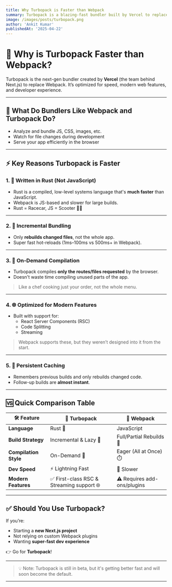 ```yaml
---
title: Why Turbopack is Faster than Webpack
summary: Turbopack is a blazing-fast bundler built by Vercel to replace Webpack in Next.js. This post breaks down what makes it so fast.
image: /images/posts/turbopack.png
author: 'Ankit Kumar'
publishedAt: '2025-04-22'
---
```


# 🚀 Why is Turbopack Faster than Webpack?

Turbopack is the next-gen bundler created by **Vercel** (the team behind Next.js) to replace Webpack. It’s optimized for speed, modern web features, and developer experience.

---

## 🧠 What Do Bundlers Like Webpack and Turbopack Do?

- Analyze and bundle JS, CSS, images, etc.
- Watch for file changes during development
- Serve your app efficiently in the browser

---

## ⚡ Key Reasons Turbopack is Faster

### 1. 🦀 Written in Rust (Not JavaScript)
- Rust is a compiled, low-level systems language that's **much faster** than JavaScript.
- Webpack is JS-based and slower for large builds.
- Rust = Racecar, JS = Scooter 🚗💨

---

### 2. 🧩 Incremental Bundling
- Only **rebuilds changed files**, not the whole app.
- Super fast hot-reloads (1ms–100ms vs 500ms+ in Webpack).

---

### 3. 📁 On-Demand Compilation
- Turbopack compiles **only the routes/files requested** by the browser.
- Doesn't waste time compiling unused parts of the app.

> Like a chef cooking just your order, not the whole menu.

---

### 4. 🌐 Optimized for Modern Features
- Built with support for:
  - React Server Components (RSC)
  - Code Splitting
  - Streaming

> Webpack supports these, but they weren’t designed into it from the start.

---

### 5. 🧠 Persistent Caching
- Remembers previous builds and only rebuilds changed code.
- Follow-up builds are **almost instant**.

---

## 🆚 Quick Comparison Table

| 🛠️ Feature              | 🚀 **Turbopack**                         | 🧱 **Webpack**                      |
|-------------------------|------------------------------------------|-------------------------------------|
| **Language**            | Rust 🦀                                  | JavaScript                          |
| **Build Strategy**      | Incremental & Lazy 🧩                     | Full/Partial Rebuilds 🔁            |
| **Compilation Style**   | On-Demand 📁                             | Eager (All at Once) ⏱️             |
| **Dev Speed**           | ⚡ Lightning Fast                         | 🐢 Slower                           |
| **Modern Features**     | ✅ First-class RSC & Streaming support 🌐 | ⚠️ Requires add-ons/plugins         |

---

## ✅ Should You Use Turbopack?

If you’re:
- Starting a **new Next.js project**
- Not relying on custom Webpack plugins
- Wanting **super-fast dev experience**

👉 Go for **Turbopack**!

---

> 💡 Note: Turbopack is still in beta, but it's getting better fast and will soon become the default.

---